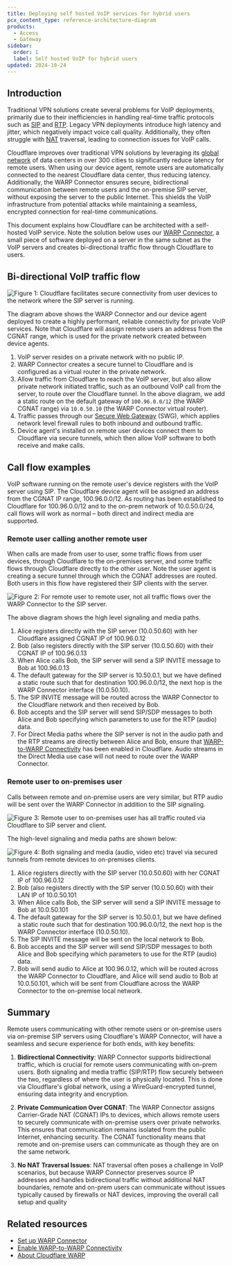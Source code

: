 ```yaml
---
title: Deploying self hosted VoIP services for hybrid users
pcx_content_type: reference-architecture-diagram
products:
  - Access
  - Gateway
sidebar:
  order: 1
  label: Self hosted VoIP for hybrid users
updated: 2024-10-24
---
```


## Introduction

Traditional VPN solutions create several problems for VoIP deployments, primarily due to their inefficiencies in handling real-time traffic protocols such as [SIP](https://en.wikipedia.org/wiki/Session_Initiation_Protocol) and [RTP](https://en.wikipedia.org/wiki/Real-time_Transport_Protocol). Legacy VPN deployments introduce high latency and jitter, which negatively impact voice call quality. Additionally, they often struggle with [NAT](https://en.wikipedia.org/wiki/Network_address_translation) traversal, leading to connection issues for VoIP calls.

Cloudflare improves over traditional VPN solutions by leveraging its [global network](https://www.cloudflare.com/network/) of data centers in over 300 cities to significantly reduce latency for remote users. When using our device agent, remote users are automatically connected to the nearest Cloudflare data center, thus reducing latency. Additionally, the WARP Connector ensures secure, bidirectional communication between remote users and the on-premise SIP server, without exposing the server to the public Internet. This shields the VoIP infrastructure from potential attacks while maintaining a seamless, encrypted connection for real-time communications.

This document explains how Cloudflare can be architected with a self-hosted VoIP service. Note the solution below uses our [WARP Connector](/cloudflare-one/connections/connect-networks/private-net/warp-connector/), a small piece of software deployed on a server in the same subnet as the VoIP servers and creates bi-directional traffic flow through Cloudflare to users.

## Bi-directional VoIP traffic flow

![Figure 1: Cloudflare facilitates secure connectivity from user devices to the network where the SIP server is running.](~/assets/images/reference-architecture/deploying-self-hosted-voip-services-for-hybrid-users/figure1.svg "Figure 1: Cloudflare facilitates secure connectivity from user devices to the network where the SIP server is running.")

The diagram above shows the WARP Connector and our device agent deployed to create a highly performant, reliable connectivity for private VoIP services. Note that Cloudflare will assign remote users an address from the <GlossaryTooltip term="CGNAT IP">CGNAT range</GlossaryTooltip>, which is used for the private network created between device agents.

1. VoIP server resides on a private network with no public IP.
2. WARP Connector creates a secure tunnel to Cloudflare and is configured as a virtual router in the private network.
3. Allow traffic from Cloudflare to reach the VoIP server, but also allow private network initiated traffic, such as an outbound VoIP call from the server, to route over the Cloudflare tunnel. In the above diagram, we add a static route on the default gateway of `100.96.0.0/12` (the WARP CGNAT range) via `10.0.50.10` (the WARP Connector virtual router).
4. Traffic passes through our [Secure Web Gateway](/cloudflare-one/policies/gateway/) (SWG), which applies network level firewall rules to both inbound and outbound traffic.
5. Device agent's installed on remote user devices connect them to Cloudflare via secure tunnels, which then allow VoIP software to both receive and make calls.

## Call flow examples

VoIP software running on the remote user's device registers with the VoIP server using SIP. The Cloudflare device agent will be assigned an address from the CGNAT IP range, 100.96.0.0/12. As routing has been established to Cloudflare for 100.96.0.0/12 and to the on-prem network of 10.0.50.0/24, call flows will work as normal – both direct and indirect media are supported.

### Remote user calling another remote user

When calls are made from user to user, some traffic flows from user devices, through Cloudflare to the on-premises server, and some traffic flows through Cloudflare directly to the other user. Note the user agent is creating a secure tunnel through which the CGNAT addresses are routed. Both users in this flow have registered their SIP clients with the server.

![Figure 2: For remote user to remote user, not all traffic flows over the WARP Connector to the SIP server.](~/assets/images/reference-architecture/deploying-self-hosted-voip-services-for-hybrid-users/figure2.svg "Figure 2: For remote user to remote user, not all traffic flows over the WARP Connector to the SIP server.")

The above diagram shows the high level signaling and media paths.

1. Alice registers directly with the SIP server (10.0.50.60) with her Cloudflare assigned CGNAT IP of 100.96.0.12
2. Bob (also registers directly with the SIP server (10.0.50.60) with their CGNAT IP of 100.96.0.13
3. When Alice calls Bob, the SIP server will send a SIP INVITE message to Bob at 100.96.0.13
4. The default gateway for the SIP server is 10.50.0.1, but we have defined a static route such that for destination 100.96.0.0/12, the next hop is the WARP Connector interface (10.0.50.10).
5. The SIP INVITE message will be routed across the WARP Connector to the Cloudflare network and then received by Bob.
6. Bob accepts and the SIP server will send SIP/SDP messages to both Alice and Bob specifying which parameters to use for the RTP (audio) data.
7. For Direct Media paths where the SIP server is not in the audio path and the RTP streams are directly between Alice and Bob, ensure that [WARP-to-WARP Connectivity](/cloudflare-one/connections/connect-networks/private-net/warp-to-warp/#enable-warp-to-warp) has been enabled in Cloudflare. Audio streams in the Direct Media use case will not need to route over the WARP Connector.

### Remote user to on-premises user

Calls between remote and on-premise users are very similar, but RTP audio will be sent over the WARP Connector in addition to the SIP signaling.

![Figure 3: Remote user to on-premises user has all traffic routed via Cloudflare to SIP server and client.](~/assets/images/reference-architecture/deploying-self-hosted-voip-services-for-hybrid-users/figure3.svg "Figure 3: Remote user to on-premises user has all traffic routed via Cloudflare to SIP server and client.")

The high-level signaling and media paths are shown below:

![Figure 4: Both signaling and media (audio, video etc) travel via secured tunnels from remote devices to on-premises clients.](~/assets/images/reference-architecture/deploying-self-hosted-voip-services-for-hybrid-users/figure4.svg "Figure 4: Both signaling and media (audio, video etc) travel via secured tunnels from remote devices to on-premises clients.")

1. Alice registers directly with the SIP server (10.0.50.60) with her CGNAT IP of 100.96.0.12
2. Bob (also registers directly with the SIP server (10.0.50.60) with their LAN IP of 10.0.50.101
3. When Alice calls Bob, the SIP server will send a SIP INVITE message to Bob at 10.0.50.101
4. The default gateway for the SIP server is 10.50.0.1, but we have defined a static route such that for destination 100.96.0.0/12, the next hop is the WARP Connector interface (10.0.50.10).
5. The SIP INVITE message will be sent on the local network to Bob.
6. Bob accepts and the SIP server will send SIP/SDP messages to both Alice and Bob specifying which parameters to use for the RTP (audio) data.
7. Bob will send audio to Alice at 100.96.0.12, which will be routed across the WARP Connector to Cloudflare, and Alice will send audio to Bob at 10.0.50.101, which will be sent from Cloudflare across the WARP Connector to the on-premise local network.

## Summary

Remote users communicating with other remote users or on-premise users via on-premise SIP servers using Cloudflare's WARP Connector, will have a seamless and secure experience for both ends, with key benefits:

1. **Bidirectional Connectivity**: WARP Connector supports bidirectional traffic, which is crucial for remote users communicating with on-prem users. Both signaling and media traffic (SIP/RTP) flow securely between the two, regardless of where the user is physically located. This is done via Cloudflare's global network, using a WireGuard-encrypted tunnel, ensuring data integrity and encryption​.

2. **Private Communication Over CGNAT**: The WARP Connector assigns Carrier-Grade NAT (CGNAT) IPs to devices, which allows remote users to securely communicate with on-premise users over private networks. This ensures that communication remains isolated from the public Internet, enhancing security. The CGNAT functionality means that remote and on-premise users can communicate as though they are on the same network​.

3. **No NAT Traversal Issues**: NAT traversal often poses a challenge in VoIP scenarios, but because WARP Connector preserves source IP addresses and handles bidirectional traffic without additional NAT boundaries, remote and on-prem users can communicate without issues typically caused by firewalls or NAT devices, improving the overall call setup and quality​

## Related resources

- [Set up WARP Connector](/cloudflare-one/connections/connect-networks/private-net/warp-connector/)
- [Enable WARP-to-WARP Connectivity](/cloudflare-one/connections/connect-networks/private-net/warp-to-warp/#enable-warp-to-warp)
- [About Cloudflare WARP](/cloudflare-one/connections/connect-devices/warp/)
